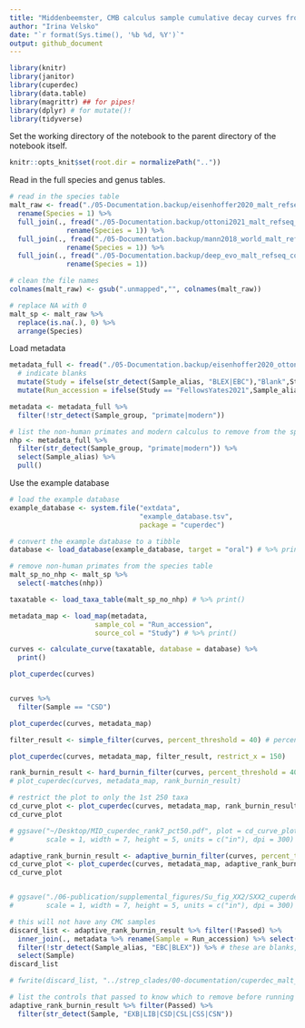 ```yaml
---
title: "Middenbeemster, CMB calculus sample cumulative decay curves from nt MALT database"
author: "Irina Velsko"
date: "`r format(Sys.time(), '%b %d, %Y')`"
output: github_document
---
```


```r
library(knitr)
library(janitor)
library(cuperdec)
library(data.table)
library(magrittr) ## for pipes!
library(dplyr) # for mutate()!
library(tidyverse)
```

Set the working directory of the notebook to the parent directory of the 
notebook itself.  

```r
knitr::opts_knit$set(root.dir = normalizePath(".."))
```

Read in the full species and genus tables.
```r
# read in the species table
malt_raw <- fread("./05-Documentation.backup/eisenhoffer2020_malt_refseq_species.tsv") %>%
  rename(Species = 1) %>%
  full_join(., fread("./05-Documentation.backup/ottoni2021_malt_refseq_species.tsv") %>%
              rename(Species = 1)) %>%
  full_join(., fread("./05-Documentation.backup/mann2018_world_malt_refseq_comparison_species.tsv") %>%
              rename(Species = 1)) %>%
  full_join(., fread("./05-Documentation.backup/deep_evo_malt_refseq_comparison_species.tsv") %>%
              rename(Species = 1))

# clean the file names
colnames(malt_raw) <- gsub(".unmapped","", colnames(malt_raw))

# replace NA with 0
malt_sp <- malt_raw %>% 
  replace(is.na(.), 0) %>%
  arrange(Species)

```


Load metadata
```r

metadata_full <- fread("./05-Documentation.backup/eisenhoffer2020_ottoni2021_deepevo_mann2018w_metadata.tsv") %>%
  # indicate blanks
  mutate(Study = ifelse(str_detect(Sample_alias, "BLEX|EBC"),"Blank",Study))  %>%
  mutate(Run_accession = ifelse(Study == "FellowsYates2021",Sample_alias,Run_accession))

metadata <- metadata_full %>%
  filter(!str_detect(Sample_group, "primate|modern"))

# list the non-human primates and modern calculus to remove from the species table
nhp <- metadata_full %>%
  filter(str_detect(Sample_group, "primate|modern")) %>%
  select(Sample_alias) %>%
  pull()


```


Use the example database
```r
# load the example database
example_database <- system.file("extdata",
                                "example_database.tsv",
                                package = "cuperdec")

# convert the example database to a tibble
database <- load_database(example_database, target = "oral") # %>% print()

```

```r

# remove non-human primates from the species table
malt_sp_no_nhp <- malt_sp %>%
  select(-matches(nhp))

taxatable <- load_taxa_table(malt_sp_no_nhp) # %>% print()

```

```r
metadata_map <- load_map(metadata,
                     sample_col = "Run_accession",
                     source_col = "Study") # %>% print()

```

```r
curves <- calculate_curve(taxatable, database = database) %>%
  print()

plot_cuperdec(curves)


curves %>%
  filter(Sample == "CSD")


```

```r
plot_cuperdec(curves, metadata_map)

```

```r

filter_result <- simple_filter(curves, percent_threshold = 40) # percent_threshold = 82 starts to color some of the CMC samples red

plot_cuperdec(curves, metadata_map, filter_result, restrict_x = 150)

```

```r

rank_burnin_result <- hard_burnin_filter(curves, percent_threshold = 40, rank_burnin = 0.1) # 
# plot_cuperdec(curves, metadata_map, rank_burnin_result)

# restrict the plot to only the 1st 250 taxa
cd_curve_plot <- plot_cuperdec(curves, metadata_map, rank_burnin_result, restrict_x = 150)
cd_curve_plot

# ggsave("~/Desktop/MID_cuperdec_rank7_pct50.pdf", plot = cd_curve_plot, device = "pdf",
#        scale = 1, width = 7, height = 5, units = c("in"), dpi = 300)

```

```r

adaptive_rank_burnin_result <- adaptive_burnin_filter(curves, percent_threshold = 40) 
cd_curve_plot <- plot_cuperdec(curves, metadata_map, adaptive_rank_burnin_result, restrict_x = 150)
cd_curve_plot


# ggsave("./06-publication/supplemental_figures/Su_fig_XX2/SXX2_cuperdec_adaptive_world.png", plot = cd_curve_plot, device = "png",
#        scale = 1, width = 7, height = 5, units = c("in"), dpi = 300)

```

```r
# this will not have any CMC samples
discard_list <- adaptive_rank_burnin_result %>% filter(!Passed) %>%
  inner_join(., metadata %>% rename(Sample = Run_accession) %>% select(Sample, Sample_alias), by = "Sample") %>%
  filter(!str_detect(Sample_alias, "EBC|BLEX")) %>% # these are blanks, dentin, or soil
  select(Sample)
discard_list

# fwrite(discard_list, "../strep_clades/00-documentation/cuperdec_malt_ei_ot_de_poor_samples.tsv", sep = "\t", quote = F)

# list the controls that passed to know which to remove before running decontam
adaptive_rank_burnin_result %>% filter(Passed) %>%
  filter(str_detect(Sample, "EXB|LIB|CSD|CSL|CSS|CSN"))

```



